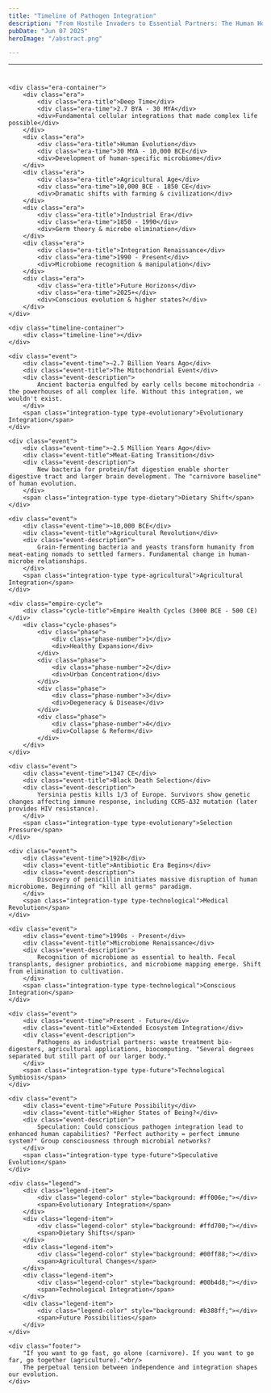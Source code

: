```yaml
---
title: "Timeline of Pathogen Integration"
description: "From Hostile Invaders to Essential Partners: The Human Holobiont Journey"
pubDate: "Jun 07 2025"
heroImage: "/abstract.png"

---
```



---
<div class="container">
    <h1></h1>
    <p class="subtitle"></p>

    <div class="era-container">
        <div class="era">
            <div class="era-title">Deep Time</div>
            <div class="era-time">2.7 BYA - 30 MYA</div>
            <div>Fundamental cellular integrations that made complex life possible</div>
        </div>
        <div class="era">
            <div class="era-title">Human Evolution</div>
            <div class="era-time">30 MYA - 10,000 BCE</div>
            <div>Development of human-specific microbiome</div>
        </div>
        <div class="era">
            <div class="era-title">Agricultural Age</div>
            <div class="era-time">10,000 BCE - 1850 CE</div>
            <div>Dramatic shifts with farming & civilization</div>
        </div>
        <div class="era">
            <div class="era-title">Industrial Era</div>
            <div class="era-time">1850 - 1990</div>
            <div>Germ theory & microbe elimination</div>
        </div>
        <div class="era">
            <div class="era-title">Integration Renaissance</div>
            <div class="era-time">1990 - Present</div>
            <div>Microbiome recognition & manipulation</div>
        </div>
        <div class="era">
            <div class="era-title">Future Horizons</div>
            <div class="era-time">2025+</div>
            <div>Conscious evolution & higher states?</div>
        </div>
    </div>

    <div class="timeline-container">
        <div class="timeline-line"></div>
    </div>

    <div class="event">
        <div class="event-time">~2.7 Billion Years Ago</div>
        <div class="event-title">The Mitochondrial Event</div>
        <div class="event-description">
            Ancient bacteria engulfed by early cells become mitochondria - the powerhouses of all complex life. Without this integration, we wouldn't exist.
        </div>
        <span class="integration-type type-evolutionary">Evolutionary Integration</span>
    </div>

    <div class="event">
        <div class="event-time">~2.5 Million Years Ago</div>
        <div class="event-title">Meat-Eating Transition</div>
        <div class="event-description">
            New bacteria for protein/fat digestion enable shorter digestive tract and larger brain development. The "carnivore baseline" of human evolution.
        </div>
        <span class="integration-type type-dietary">Dietary Shift</span>
    </div>

    <div class="event">
        <div class="event-time">~10,000 BCE</div>
        <div class="event-title">Agricultural Revolution</div>
        <div class="event-description">
            Grain-fermenting bacteria and yeasts transform humanity from meat-eating nomads to settled farmers. Fundamental change in human-microbe relationships.
        </div>
        <span class="integration-type type-agricultural">Agricultural Integration</span>
    </div>

    <div class="empire-cycle">
        <div class="cycle-title">Empire Health Cycles (3000 BCE - 500 CE)</div>
        <div class="cycle-phases">
            <div class="phase">
                <div class="phase-number">1</div>
                <div>Healthy Expansion</div>
            </div>
            <div class="phase">
                <div class="phase-number">2</div>
                <div>Urban Concentration</div>
            </div>
            <div class="phase">
                <div class="phase-number">3</div>
                <div>Degeneracy & Disease</div>
            </div>
            <div class="phase">
                <div class="phase-number">4</div>
                <div>Collapse & Reform</div>
            </div>
        </div>
    </div>

    <div class="event">
        <div class="event-time">1347 CE</div>
        <div class="event-title">Black Death Selection</div>
        <div class="event-description">
            Yersinia pestis kills 1/3 of Europe. Survivors show genetic changes affecting immune response, including CCR5-Δ32 mutation (later provides HIV resistance).
        </div>
        <span class="integration-type type-evolutionary">Selection Pressure</span>
    </div>

    <div class="event">
        <div class="event-time">1928</div>
        <div class="event-title">Antibiotic Era Begins</div>
        <div class="event-description">
            Discovery of penicillin initiates massive disruption of human microbiome. Beginning of "kill all germs" paradigm.
        </div>
        <span class="integration-type type-technological">Medical Revolution</span>
    </div>

    <div class="event">
        <div class="event-time">1990s - Present</div>
        <div class="event-title">Microbiome Renaissance</div>
        <div class="event-description">
            Recognition of microbiome as essential to health. Fecal transplants, designer probiotics, and microbiome mapping emerge. Shift from elimination to cultivation.
        </div>
        <span class="integration-type type-technological">Conscious Integration</span>
    </div>

    <div class="event">
        <div class="event-time">Present - Future</div>
        <div class="event-title">Extended Ecosystem Integration</div>
        <div class="event-description">
            Pathogens as industrial partners: waste treatment bio-digesters, agricultural applications, biocomputing. "Several degrees separated but still part of our larger body."
        </div>
        <span class="integration-type type-future">Technological Symbiosis</span>
    </div>

    <div class="event">
        <div class="event-time">Future Possibility</div>
        <div class="event-title">Higher States of Being?</div>
        <div class="event-description">
            Speculation: Could conscious pathogen integration lead to enhanced human capabilities? "Perfect authority = perfect immune system?" Group consciousness through microbial networks?
        </div>
        <span class="integration-type type-future">Speculative Evolution</span>
    </div>

    <div class="legend">
        <div class="legend-item">
            <div class="legend-color" style="background: #ff006e;"></div>
            <span>Evolutionary Integration</span>
        </div>
        <div class="legend-item">
            <div class="legend-color" style="background: #ffd700;"></div>
            <span>Dietary Shifts</span>
        </div>
        <div class="legend-item">
            <div class="legend-color" style="background: #00ff88;"></div>
            <span>Agricultural Changes</span>
        </div>
        <div class="legend-item">
            <div class="legend-color" style="background: #00b4d8;"></div>
            <span>Technological Integration</span>
        </div>
        <div class="legend-item">
            <div class="legend-color" style="background: #b388ff;"></div>
            <span>Future Possibilities</span>
        </div>
    </div>

    <div class="footer">
        "If you want to go fast, go alone (carnivore). If you want to go far, go together (agriculture)."<br/>
        The perpetual tension between independence and integration shapes our evolution.
    </div>
</div>